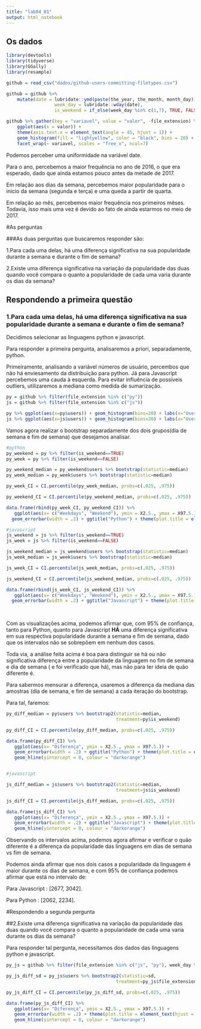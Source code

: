 ```yaml
---
title: "lab04_01"
output: html_notebook
---
```


## Os dados

```r
library(devtools)
library(tidyverse)
library(GGally)
library(resample)

github = read_csv("dados/github-users-committing-filetypes.csv")

github = github %>% 
    mutate(date = lubridate::ymd(paste(the_year, the_month, month_day)), 
                  week_day = lubridate::wday(date),
                  is_weekend = if_else(week_day %in% c(1,7), TRUE, FALSE))

github %>% gather(key = "variavel", value = "valor", -file_extension) %>% 
    ggplot(aes(x = valor)) + 
    theme(axis.text.x = element_text(angle = 45, hjust = 1)) +
    geom_histogram(fill = "lightyellow", color = "black", bins = 20) + 
    facet_wrap(~ variavel, scales = "free_x", ncol=7)
```
Podemos perceber uma uniformidade na variável date.

Para o ano, percebemos a maior frequência no ano de 2016, o que era esperado, dado que ainda estamos pouco antes da metade de 2017.

Em relação aos dias da semana, percebemos maior popularidade para o inicio da semana (segunda e terça) e uma queda a partir de quarta.

Em relação ao mês, percebemos maior frequência nos primeiros mêses. Todavia, isso mais uma vez é devido ao fato de ainda estarmos no meio de 2017.


#As perguntas

###As duas perguntas que buscaremos responder são:

1.Para cada uma delas, há uma diferença significativa na sua popularidade durante a semana e durante o fim de semana? 

2.Existe uma diferença significativa na variação da popularidade das duas quando você compara o quanto a popularidade de cada uma varia durante os dias da semana?


## Respondendo a primeira questão

### 1.Para cada uma delas, há uma diferença significativa na sua popularidade durante a semana e durante o fim de semana? 

Decidimos selecionar as linguagens python e javascript.

Para responder a primeira pergunta, analisaremos a priori, separadamente, python.

Primeiramente, analisando a variável números de usuário, percembos que não há enviesamento da distribuição para python. Já para Javascript percebemos uma cauda à esquerda.
Para evitar influência de possíveis outliers, utilizaremos a mediana como medida de sumarização.


```r
py = github %>% filter(file_extension %in% c("py"))
js = github %>% filter(file_extension %in% c("js"))

py %>% ggplot(aes(x=py$users)) + geom_histogram(bins=20) + labs(x="Users") + ggtitle("Python")  + theme(plot.title = element_text(hjust = 0.5))
js %>% ggplot(aes(x=js$users)) + geom_histogram(bins=20) + labs(x="Users") + ggtitle("Javascript") + theme(plot.title = element_text(hjust = 0.5))

```

Vamos agora realizar o bootstrap separadamente dos dois grupos(dia de semana e fim de semana) que desejamos analisar.
```r

#python
py_weekend = py %>% filter(is_weekend==TRUE)
py_week = py %>% filter(is_weekend==FALSE)

py_weekend_median = py_weekend$users %>% bootstrap(statistic=median)
py_week_median = py_week$users %>% bootstrap(statistic=median)

py_week_CI = CI.percentile(py_week_median, probs=c(.025, .975))

py_weekend_CI = CI.percentile(py_weekend_median, probs=c(.025, .975))

data.frame(rbind(py_week_CI, py_weekend_CI)) %>% 
   ggplot(aes(x= c("Weekdays", "Weekend"), ymin = X2.5., ymax = X97.5.)) + 
  geom_errorbar(width = .2) + ggtitle("Python") + theme(plot.title = element_text(hjust = 0.5)) + labs(x="")

#javascript
js_weekend = js %>% filter(is_weekend==TRUE)
js_week = js %>% filter(is_weekend==FALSE)

js_weekend_median = js_weekend$users %>% bootstrap(statistic=median)
js_week_median = js_week$users %>% bootstrap(statistic=median)

js_week_CI = CI.percentile(js_week_median, probs=c(.025, .975))

js_weekend_CI = CI.percentile(js_weekend_median, probs=c(.025, .975))

data.frame(rbind(js_week_CI, js_weekend_CI)) %>% 
   ggplot(aes(x= c("Weekdays", "Weekend"), ymin = X2.5., ymax = X97.5.)) + 
  geom_errorbar(width = .2) + ggtitle("Javascript") + theme(plot.title = element_text(hjust = 0.5)) + labs(x="")
 
 
```
Com as visualizações acima, podemos afirmar  que, com 95% de confiança,  tanto para Python, quanto para Javascript **HÁ** uma diferença significativa em sua respectiva popularidade durante a semana e fim de semana, dado que os intervalos não se sobrepõem em nenhum dos casos. 

Toda via, a análise feita acima é boa para distinguir se há ou não significativa diferença entre a popularidade da linguagem no fim de semana e dia de semana ( e foi verificado que há), mas não para ter ideia de quão diferente é.

Para sabermos mensurar a diferença, usaremos a diferença da mediana das amostras (dia de semana, e fim de semana) a cada iteração do bootstrap.

Para tal, faremos:

```r

py_diff_median = py$users %>% bootstrap2(statistic=median,
                                         treatment=py$is_weekend)

py_diff_CI = CI.percentile(py_diff_median, probs=c(.025, .975))

data.frame(py_diff_CI) %>% 
   ggplot(aes(x= "Diferença", ymin = X2.5., ymax = X97.5.)) + 
   geom_errorbar(width = .2) + ggtitle("Python") + theme(plot.title = element_text(hjust = 0.5)) +
   geom_hline(yintercept = 0, colour = "darkorange")


#javascript

js_diff_median = js$users %>% bootstrap2(statistic=median,
                                         treatment=js$is_weekend)

js_diff_CI = CI.percentile(js_diff_median, probs=c(.025, .975))

data.frame(js_diff_CI) %>% 
   ggplot(aes(x= "Diferença", ymin = X2.5., ymax = X97.5.)) + 
   geom_errorbar(width = .2) + ggtitle("Javascript") + theme(plot.title = element_text(hjust = 0.5))+
   geom_hline(yintercept = 0, colour = "darkorange")


```
Observando os intervalos acima, podemos agora afirmar e verificar o quão diferente é a diferença da popularidade das linguagens em dias de semana vs fim de semana.

Podemos ainda afirmar que nos dois casos a popularidade da linguagem é maior durante os dias de semana, e com 95% de confiança podemos afirmar que está no intervalo de:

Para Javascript : [2677, 3042].

Para Python : [2062, 2234].


#Respondendo a segunda pergunta


##2.Existe uma diferença significativa na variação da popularidade das duas quando você compara o quanto a popularidade de cada uma varia durante os dias da semana?


Para responder tal pergunta, necessitamos dos dados das linguagens python e javascript.
```r
py_js = github %>% filter(file_extension %in% c("js", "py"), week_day %in%c(2:6))

py_js_diff_sd = py_js$users %>% bootstrap2(statistic=sd,
                                         treatment=py_js$file_extension)

py_js_diff_CI = CI.percentile(py_js_diff_sd, probs=c(.025, .975))

data.frame(py_js_diff_CI) %>% 
   ggplot(aes(x= "Diferença", ymin = X2.5., ymax = X97.5.)) + 
   geom_errorbar(width = .2) + theme(plot.title = element_text(hjust = 0.5)) +
   geom_hline(yintercept = 0, colour = "darkorange")

```

